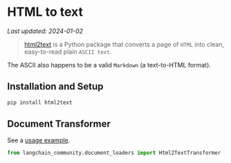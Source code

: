 # HTML to text
*Last updated: 2024-01-02*

>[html2text](https://github.com/Alir3z4/html2text/) is a Python package that converts a page of `HTML` into clean, easy-to-read plain `ASCII text`. 

The ASCII also happens to be a valid `Markdown` (a text-to-HTML format).

## Installation and Setup

```bash
pip install html2text
```

## Document Transformer

See a [usage example](/docs/integrations/document_transformers/html2text).

```python
from langchain_community.document_loaders import Html2TextTransformer
```
